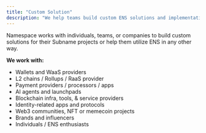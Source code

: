 ```yaml
---
title: "Custom Solution"
description: "We help teams build custom ENS solutions and implementations"
---
```


Namespace works with individuals, teams, or companies to build custom solutions for their Subname projects or help them utilize ENS in any other way.

**We work with:**

- Wallets and WaaS providers
- L2 chains / Rollups / RaaS provider
- Payment providers / processors / apps
- AI agents and launchpads
- Blockchain infra, tools, & service providers
- Identity-related apps and protocols
- Web3 communities, NFT or memecoin projects
- Brands and influencers
- Individuals / ENS enthusiasts